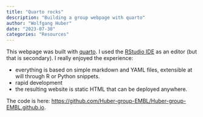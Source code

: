 ```yaml
---
title: "Quarto rocks"
description: "Building a group webpage with quarto"
author: "Wolfgang Huber"
date: "2023-07-30"
categories: "Resources"
---
```


This webpage was built with [quarto](https://quarto.org/).
I used the [RStudio IDE](https://posit.co/download/rstudio-desktop/) as an editor (but that is secondary).
I really enjoyed the experience:

 - everything is based on simple markdown and YAML files, extensible at will through R or Python snippets.
 - rapid development
 - the resulting website is static HTML that can be deployed anywhere.

The code is here: <https://github.com/Huber-group-EMBL/Huber-group-EMBL.github.io>.

 
